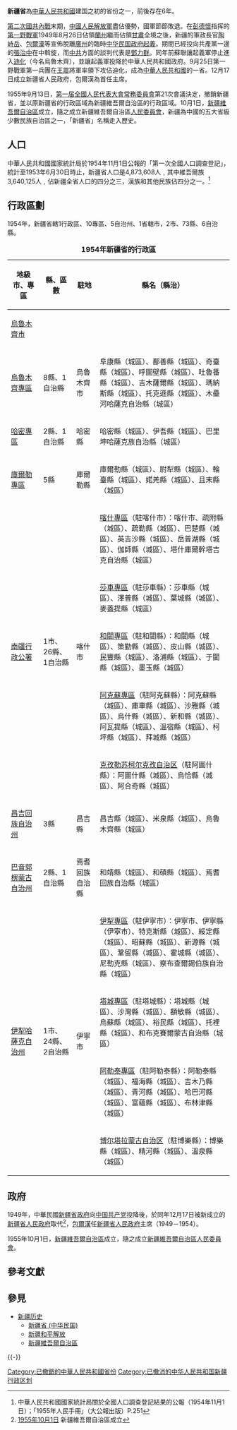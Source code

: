 {{about|中華人民共和國建国之初的新疆省|中華民國的“新疆省”|新疆省 (中華民國)|清朝末期设置的“新疆省”|新疆省 (清)}}

{{Infobox Former Subdivision
|native_name = 新疆
|conventional_long_name = 新疆省
|common_name = 疆
|subdivision = [[省|省]]
|nation = {{PRC}}
|year_start = 1949年
|event_start = 
|date_start = 
|year_end = 1955年
|event_end = 
|date_end = 
|p1 = 新疆省 (中華民國)
|flag_p1 =  Flag of the Republic of China.svg
|s1 = 新疆维吾尔自治区
|flag_s1 = Flag of the People's Republic of China.svg
|image_flag = 
|image_coat = 
|image_map = Xinjiang in China (de-facto).svg 
|image_map_caption = 
|capital = [[烏魯木齊市|烏魯木齊市]]
|common_languages =
|stat_year1 = 
|stat_area1 = 1710000
|stat_pop1 = 4873608
}}

'''新疆省'''為[[中華人民共和國|中華人民共和國]]建国之初的省份之一，前後存在6年。

[[第二次國共內戰|第二次國共內戰]]末期，[[中國人民解放軍|中國人民解放軍]]盡佔優勢，國軍節節敗退。在[[彭德懷|彭德懷]]指挥的[[第一野戰軍|第一野戰軍]]1949年8月26日佔領[[蘭州|蘭州]]繼而佔領[[甘肃省_(中华民国)|甘肅]]全境之後，新疆的軍政長官[[陶峙岳|陶峙岳]]、[[包爾漢|包爾漢]]等宣佈脫離[[廣州|廣州]]的臨時[[中华民国政府|中华民国政府]][[起義|起義]]。期間已經投向共產黨一邊的[[張治中|張治中]]在中斡旋，而[[中共|中共]]方面的談判代表是[[鄧力群|鄧力群]]。同年前蘇聯讓起義軍停止進入[[迪化|迪化]]（今名烏魯木齊），並讓起義軍投降於中華人民共和國政府。9月25日第一野戰軍第一兵團在[[王震|王震]]將軍率領下攻佔迪化，成為[[中華人民共和國|中華人民共和國]]的一省。12月17日成立新疆省人民政府，包爾漢為首任主席。

1955年9月13日，[[第一届全國人民代表大會常務委員會|第一届全國人民代表大會常務委員會]]第21次會議決定，撤銷新疆省，並以原新疆省的行政區域為新疆維吾爾自治區的行政區域。10月1日，[[新疆維吾爾自治區|新疆維吾爾自治區]]成立，隨之成立新疆維吾爾自治區[[人民委員會|人民委員會]]，新疆為中國的五大省級少數民族自治區之一，「新疆省」名稱走入歷史。

== 人口 ==
中華人民共和國國家統計局於1954年11月1日公報的「第一次全國人口調查登記」，統計至1953年6月30日時止，新疆省人口是4,873,608人﹐其中維吾爾族3,640,125人﹐佔新疆全省人口的四分之三，漢族和其他民族佔四分之一。<ref>中華人民共和國國家統計局關於全國人口調查登記結果的公報（1954年11月1日）；「1955年人民手冊」（大公報出版）P.251</ref>

== 行政區劃 ==
1954年，新疆省轄1行政區、10專區、5自治州、1省轄市，2市、73縣、6自治縣。

{| align=center class="wikitable" style="width:85%; font-size:85%; text-align:center"
|-
|+ '''1954年新疆省的行政區'''
|-
! 地級市、專區 !! 縣、區數 !! 駐地 !! style="width:60%" | 縣名（縣治）
|-
|[[烏魯木齊市|烏魯木齊市]] || 　 || 　 || 
|-
|[[烏魯木齊專區|烏魯木齊專區]] || 8縣、1自治縣 || 烏魯木齊市 || 阜康縣（城區）、鄯善縣（城區）、奇臺縣（城區）、呼圖壁縣（城區）、吐魯番縣（城區）、吉木薩爾縣（城區）、瑪納斯縣（城區）、托克遜縣（城區）、木壘河哈薩克自治縣（城區）
|-
|[[哈密專區|哈密專區]] || 2縣、1自治縣 || 哈密縣 || 哈密縣（城區）、伊吾縣（城區）、巴里坤哈薩克族自治縣（城區）
|-
|[[庫爾勒專區|庫爾勒專區]] || 5縣 || 庫爾勒縣 || 庫爾勒縣（城區）、尉犁縣（城區）、輪臺縣（城區）、婼羌縣（城區）、且末縣（城區）
|-
|rowspan="5"| [[南疆行政公署|南疆行政公署]]
|rowspan="5"| 1市、26縣、1自治縣
|rowspan="5"| 喀什市
|[[喀什專區|喀什專區]]（駐喀什市）：喀什市、疏附縣（城區）、疏勒縣（城區）、巴楚縣（城區）、英吉沙縣（城區）、岳普湖縣（城區）、伽師縣（城區）、塔什庫爾幹塔吉克自治縣（城區）
|-
|[[莎車專區|莎車專區]]（駐莎車縣）：莎車縣（城區）、澤普縣（城區）、葉城縣（城區）、麥蓋提縣（城區）
|-
|[[和闐專區|和闐專區]]（駐和闐縣）：和闐縣（城區）、策勤縣（城區）、皮山縣（城區）、民豐縣（城區）、洛浦縣（城區）、于闐縣（城區）、墨玉縣（城區）
|-
|[[阿克蘇專區|阿克蘇專區]]（駐阿克蘇縣）：阿克蘇縣（城區）、庫車縣（城區）、沙雅縣（城區）、烏什縣（城區）、新和縣（城區）、阿瓦提縣（城區）、溫宿縣（城區）、柯坪縣（城區）、拜城縣（城區）
|-
|[[克孜勒蘇柯爾克孜自治州|克孜勒苏柯尔克孜自治区]]（駐阿圖什縣）：阿圖什縣（城區）、烏恰縣（城區）、阿合奇縣（城區）
|-
|[[昌吉回族自治州|昌吉回族自治州]] || 3縣 || 昌吉縣 || 昌吉縣（城區）、米泉縣（城區）、烏魯木齊縣（城區）
|-
|[[巴音郭楞蒙古自治州|巴音郭楞蒙古自治州]] || 2縣、1自治縣 || 焉耆回族自治縣 || 和靖縣（城區）、和碩縣（城區）、焉耆回族自治縣（城區）
|-
|rowspan="4"| [[伊犁哈薩克自治州|伊犁哈薩克自治州]]
|rowspan="4"| 1市、24縣、2自治縣
|rowspan="4"| 伊寧市
|[[伊犁專區|伊犁專區]]（駐伊寧市）：伊寧市、伊寧縣（伊寧市）、特克斯縣（城區）、綏定縣（城區）、昭蘇縣（城區）、新源縣（城區）、鞏留縣（城區）、霍城縣（城區）、尼勒克縣（城區）、察布查爾錫伯族自治縣（城區）
|-
|[[塔城專區|塔城專區]]（駐塔城縣）：塔城縣（城區）、沙灣縣（城區）、額敏縣（城區）、烏蘇縣（城區）、裕民縣（城區）、托裡縣（城區）、和布克賽爾蒙古自治縣（城區）
|-
|[[阿勒泰專區|阿勒泰專區]]（駐阿勒泰縣）：阿勒泰縣（城區）、福海縣（城區）、吉木乃縣（城區）、青河縣（城區）、哈巴河縣（城區）、富蘊縣（城區）、布林津縣（城區）
|-
|[[博爾塔拉蒙古自治州|博尔塔拉蒙古自治区]]（駐博樂縣）：博樂縣（城區）、精河縣（城區）、溫泉縣（城區）
|}

== 政府 ==
1949年，中華民國[[新疆省_(中華民國)|新疆省]][[新疆省政府|政府]]向[[中国共产党|中国共产党]]投降後，於同年12月17日被新成立的[[新疆省人民政府|新疆省人民政府]]取代<ref>[http://cpc.people.com.cn/GB/64162/64165/70486/70487/4792074.html 1955年10月1日] {{Wayback|url=http://cpc.people.com.cn/GB/64162/64165/70486/70487/4792074.html |date=20160304072647 }} 新疆維吾爾自治區成立</ref>，[[包爾漢|包爾漢]]任[[新疆省人民政府|新疆省人民政府]]主席（1949－1954）。

1955年10月1日，[[新疆維吾爾自治區|新疆維吾爾自治區]]成立，隨之成立[[新疆維吾爾自治區人民委員會|新疆維吾爾自治區人民委員會]]。

== 參考文獻 ==
{{Reflist}}

== 參見 ==
{{Portal box|中华人民共和国|新疆}}
* [[新疆历史|新疆历史]]
** [[新疆省_(中华民国)|新疆省 (中华民国)]]
** [[新疆和平解放|新疆和平解放]]
** [[新疆維吾爾自治區|新疆維吾爾自治區]]

{{-}}
{{s-start}}
{{s-before|{{ROC}}[[新疆省_(中華民國)|新疆省]]}}
{{s-title|{{PRC}}新疆省|1949年－1955年}}
{{s-after|{{PRC}}[[新疆維吾爾自治區|新疆維吾爾自治區]]}}
{{s-end}}
{{中華人民共和國省級以上行政區變動}}
{{新疆行政長官}}
{{新疆历史二级政区|nocat}}

[[Category:已撤銷的中華人民共和國省份|Category:已撤銷的中華人民共和國省份]]
[[Category:已撤消的中华人民共和国新疆行政区划|Category:已撤消的中华人民共和国新疆行政区划]]